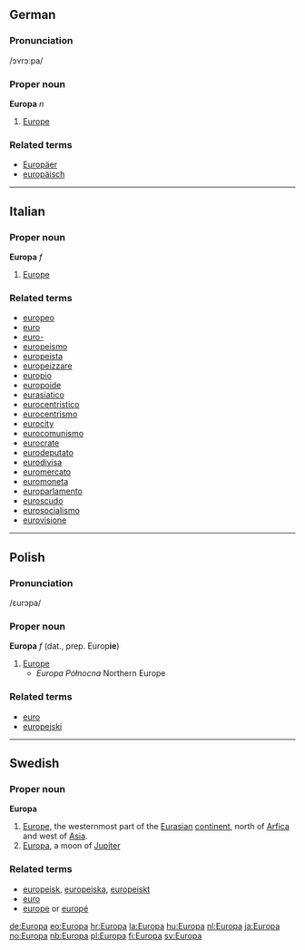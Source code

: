 ==German==
===Pronunciation===
/ɔʏrɔːpa/

===Proper noun===
'''Europa''' ''n''

#[[Europe]]

===Related terms===
*[[Europäer]]
*[[europäisch]]

----

==Italian==
===Proper noun===
'''Europa''' ''f''

# [[Europe]]

===Related terms===
*[[europeo]]
*[[euro]]
*[[euro-]]
*[[europeismo]]
*[[europeista]]
*[[europeizzare]]
*[[europio]]
*[[europoide]]
*[[eurasiatico]]
*[[eurocentristico]]
*[[eurocentrismo]]
*[[eurocity]]
*[[eurocomunismo]]
*[[eurocrate]]
*[[eurodeputato]]
*[[eurodivisa]]
*[[euromercato]]
*[[euromoneta]]
*[[europarlamento]]
*[[euroscudo]]
*[[eurosocialismo]]
*[[eurovisione]]

----

==Polish==
===Pronunciation===
/ɛurɔpa/

===Proper noun===
'''Europa''' ''f'' (dat., prep. Europ'''ie''')

#[[Europe]]
#* ''Europa Północna'' Northern Europe

===Related terms===
*[[euro]]
*[[europejski]]
----
==Swedish==
===Proper noun===
'''Europa'''

#[[Europe]], the westernmost part of the [[Eurasian]] [[continent]], north of [[Arfica]] and west of [[Asia]].
#[[Europa#English|Europa]], a moon of [[Jupiter]]

===Related terms===
*[[europeisk]], [[europeiska]], [[europeiskt]]
*[[euro]]
*[[europe]] or [[europé]]

[[de:Europa]]
[[eo:Europa]]
[[hr:Europa]]
[[la:Europa]]
[[hu:Europa]]
[[nl:Europa]]
[[ja:Europa]]
[[no:Europa]]
[[nb:Europa]]
[[pl:Europa]]
[[fi:Europa]]
[[sv:Europa]]